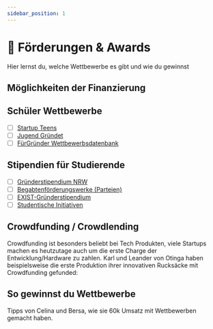 ```yaml
---
sidebar_position: 1
---
```


# 💸 Förderungen & Awards

<Admonition type="info" icon="📍">
  Hier lernst du, welche Wettbewerbe es gibt und wie du gewinnst
</Admonition>

## Möglichkeiten der Finanzierung

<YouTube videoId="Ob5Bh2VHcLs" />

## Schüler Wettbewerbe

- [ ] [Startup Teens](https://www.startupteens.de/)
- [ ] [Jugend Gründet](https://www.jugend-gruendet.de/)
- [ ] [FürGründer Wettbewerbsdatenbank](https://www.top50startups.de/gruenderwettbewerbe/datenbank)

## Stipendien für Studierende

- [ ] [Gründerstipendium NRW](https://www.gruenderstipendium.nrw/)
- [ ] [Begabtenförderungswerke (Parteien)](https://www.mystipendium.de/stipendien/begabtenfoerderungswerke)
- [ ] [EXIST-Gründerstipendium](https://www.exist.de/EXIST/Navigation/DE/Gruendungsfoerderung/EXIST-Gruenderstipendium/exist-gruenderstipendium.html)
- [ ] [Studentische Initiativen](https://gruendermagnet.de/initiativen/)

## Crowdfunding / Crowdlending

<TwoColumns>
  Crowdfunding ist besonders beliebt bei Tech Produkten, viele Startups machen
  es heutzutage auch um die erste Charge der Entwicklung/Hardware zu zahlen.
  Karl und Leander von Otinga haben beispielsweise die erste Produktion ihrer
  innovativen Rucksäcke mit Crowdfunding gefunded:
  <YouTube videoId="RzKVD01qFrM" time="300" />
</TwoColumns>

## So gewinnst du Wettbewerbe

<TwoColumns>
  Tipps von Celina und Bersa, wie sie 60k Umsatz mit Wettbewerben gemacht haben.
  <YouTube videoId="VrdrVRVHgvE" time="511" />
</TwoColumns>
